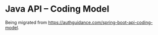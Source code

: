 # Java API – Coding Model

Being migrated from https://authguidance.com/spring-boot-api-coding-model.
